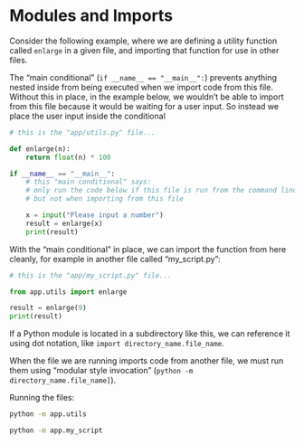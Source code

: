 


# Modules and Imports

Consider the following example, where we are defining a utility function called `enlarge` in a given file, and importing that function for use in other files.

The "main conditional" (`if __name__ == "__main__":`) prevents anything nested inside from being executed when we import code from this file. Without this in place, in the example below, we wouldn't be able to import from this file because it would be waiting for a user input. So instead we place the user input inside the conditional

``` python
# this is the "app/utils.py" file...

def enlarge(n):
    return float(n) * 100

if __name__ == "__main__":
    # this "main conditional" says:
    # only run the code below if this file is run from the command line
    # but not when importing from this file

    x = input("Please input a number")
    result = enlarge(x)
    print(result)

```

With the "main conditional" in place, we can import the function from here cleanly, for example in another file called "my_script.py":

``` python
# this is the "app/my_script.py" file...

from app.utils import enlarge

result = enlarge(9)
print(result)
```

If a Python module is located in a subdirectory like this, we can reference it using dot notation, like `import directory_name.file_name`.

When the file we are running imports code from another file, we must run them using "modular style invocation" (`python -m directory_name.file_name]`).

Running the files:

```sh
python -m app.utils
```

```sh
python -m app.my_script
```
